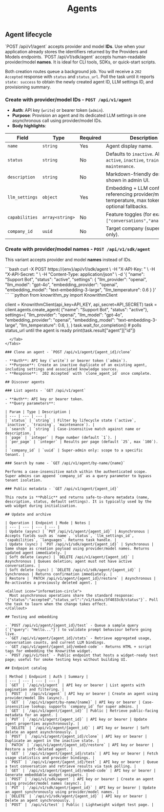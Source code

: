 ﻿---
title: "Agents"
description: "Create, manage, and observe Knowrithm agents."
---

## Agent lifecycle

<Columns cols={2}>
  <Card title="Admin workflow" icon="briefcase">
    `POST /api/v1/agent` accepts provider and model <strong>IDs</strong>. Use when your application already stores the identifiers returned by the Providers and Models endpoints.
  </Card>
  <Card title="SDK workflow" icon="sparkles">
    `POST /api/v1/sdk/agent` accepts human-readable provider/model <strong>names</strong>. It is ideal for CLI tools, SDKs, or quick-start scripts.
  </Card>
</Columns>

Both creation routes queue a background job. You will receive a `202 Accepted` response with `status` and `status_url`. Poll the task until it reports `state: success` to obtain the newly created agent ID, LLM settings ID, and provisioning summary.

### Create with provider/model IDs - `POST /api/v1/agent`

- **Auth**: API key (`write`) or bearer token (`admin`).  
- **Purpose**: Provision an agent and its dedicated LLM settings in one asynchronous call using provider/model IDs.  
- **Body highlights**:

| Field | Type | Required | Description |
| --- | --- | --- | --- |
| `name` | `string` | Yes | Agent display name. |
| `status` | `string` | No | Defaults to `inactive`. Allowed: `active`, `inactive`, `training`, `maintenance`. |
| `description` | `string` | No | Markdown-friendly description shown in admin UI. |
| `llm_settings` | `object` | Yes | Embedding + LLM configuration referencing provider/model IDs, temperature, max tokens, and optional fallbacks. |
| `capabilities` | `array<string>` | No | Feature toggles (for example `["conversations","analytics"]`). |
| `company_id` | `uuid` | No | Target company (super admin only). |

### Create with provider/model names - `POST /api/v1/sdk/agent`

This variant accepts provider and model **names** instead of IDs.

<Tabs>
  <Tab title="cURL">
```bash
curl -X POST https://{env}/api/v1/sdk/agent \
  -H "X-API-Key: <api_key>" \
  -H "X-API-Secret: <api_secret>" \
  -H "Content-Type: application/json" \
  -d '{
    "name": "Support Bot",
    "status": "active",
    "settings": {
      "llm_provider": "openai",
      "llm_model": "gpt-4o",
      "embedding_provider": "openai",
      "embedding_model": "text-embedding-3-large",
      "llm_temperature": 0.6
    }
  }'
```
  </Tab>
  <Tab title="Python SDK">
```python
from knowrithm_py import KnowrithmClient

client = KnowrithmClient(api_key=API_KEY, api_secret=API_SECRET)
task = client.agents.create_agent(
    {"name": "Support Bot", "status": "active"},
    settings={
        "llm_provider": "openai",
        "llm_model": "gpt-4o",
        "embedding_provider": "openai",
        "embedding_model": "text-embedding-3-large",
        "llm_temperature": 0.6,
    },
)
task.wait_for_completion()  # polls status_url until the agent is ready
print(task.result["agent"]["id"])
```
  </Tab>
</Tabs>

### Clone an agent - `POST /api/v1/agent/{agent_id}/clone`

- **Auth**: API key (`write`) or bearer token (`admin`).  
- **Purpose**: Create an inactive duplicate of an existing agent, including settings and associated knowledge sources.  
- **Response**: `202 Accepted` with `clone_agent_id` once complete.

## Discover agents

### List agents - `GET /api/v1/agent`

- **Auth**: API key or bearer token.  
- **Query parameters**:

| Param | Type | Description |
| --- | --- | --- |
| `status` | `string` | Filter by lifecycle state (`active`, `inactive`, `training`, `maintenance`). |
| `search` | `string` | Case-insensitive match against name or description. |
| `page` | `integer` | Page number (default `1`). |
| `per_page` | `integer` | Results per page (default `25`, max `100`). |
| `company_id` | `uuid` | Super-admin only: scope to a specific tenant. |

### Search by name - `GET /api/v1/agent/by-name/{name}`

Performs a case-insensitive match within the authenticated scope. Super admins can append `company_id` as a query parameter to bypass tenant isolation.

### Public metadata - `GET /api/v1/agent/{agent_id}`

This route is **Public** and returns safe-to-share metadata (name, description, status, default settings). It is typically used by the web widget during initialisation.

## Update and archive

| Operation | Endpoint | Mode | Notes |
| --- | --- | --- | --- |
| Update (async) | `PUT /api/v1/agent/{agent_id}` | Asynchronous | Accepts fields such as `name`, `status`, `llm_settings_id`, `capabilities`, `languages`. Returns task handle. |
| Update (sync) | `PUT /api/v1/sdk/agent/{agent_id}` | Synchronous | Same shape as creation payload using provider/model names. Returns updated agent immediately. |
| Soft delete (async) | `DELETE /api/v1/agent/{agent_id}` | Asynchronous | Queues deletion; agent must not have active conversations. |
| Soft delete (sync) | `DELETE /api/v1/sdk/agent/{agent_id}` | Synchronous | Returns confirmation immediately. |
| Restore | `PATCH /api/v1/agent/{agent_id}/restore` | Asynchronous | Re-activates a previously deleted agent. |

<Callout icon="information-circle">
  Most asynchronous operations share the standard response: `{"status":"accepted","status_url":"/v1/tasks/3f4033c0/status"}`. Poll the task to learn when the change takes effect.
</Callout>

## Testing and embedding

- `POST /api/v1/agent/{agent_id}/test` - Queue a sample query (`{"query": "Hello..."}`) to validate prompt behaviour before going live.  
- `GET /api/v1/agent/{agent_id}/stats` - Retrieve aggregated usage, conversation counts, and current LLM bindings.  
- `GET /api/v1/agent/{agent_id}/embed-code` - Returns HTML + script tags for embedding the Knowrithm widget.  
- `POST /api/v1/test` - Public endpoint that hosts a widget-ready test page; useful for smoke testing keys without building UI.

## Endpoint catalog

| Method | Endpoint | Auth | Summary |
| --- | --- | --- | --- |
| `GET` | `/api/v1/agent` | API key or bearer | List agents with pagination and filtering. |
| `POST` | `/api/v1/agent` | API key or bearer | Create an agent using provider/model IDs (async). |
| `GET` | `/api/v1/agent/by-name/{name}` | API key or bearer | Case-insensitive lookup; supports `company_id` for super admins. |
| `GET` | `/api/v1/agent/{agent_id}` | Public | Retrieve public-facing metadata for an agent. |
| `PUT` | `/api/v1/agent/{agent_id}` | API key or bearer | Update agent properties asynchronously. |
| `DELETE` | `/api/v1/agent/{agent_id}` | API key or bearer | Soft delete an agent asynchronously. |
| `POST` | `/api/v1/agent/{agent_id}/clone` | API key or bearer | Duplicate an agent in the inactive state. |
| `PATCH` | `/api/v1/agent/{agent_id}/restore` | API key or bearer | Restore a soft-deleted agent. |
| `GET` | `/api/v1/agent/{agent_id}/stats` | API key or bearer | Fetch usage statistics and provider bindings. |
| `POST` | `/api/v1/agent/{agent_id}/test` | API key or bearer | Queue a test conversation and retrieve results via task polling. |
| `GET` | `/api/v1/agent/{agent_id}/embed-code` | API key or bearer | Generate embeddable widget snippets. |
| `POST` | `/api/v1/sdk/agent` | API key or bearer | Create an agent using provider/model names (async). |
| `PUT` | `/api/v1/sdk/agent/{agent_id}` | API key or bearer | Update an agent synchronously using provider/model names. |
| `DELETE` | `/api/v1/sdk/agent/{agent_id}` | API key or bearer | Delete an agent synchronously. |
| `POST` | `/api/v1/test` | Public | Lightweight widget test page. |
